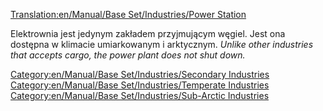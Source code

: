 [[Translation:en/Manual/Base Set/Industries/Power Station]]
{{pl/Tłumaczenie|oryg. = en/Manual/Industries
|z     = en
|na    = pl
|Postępy = 67
}}

{{en/Manual/Base Set/Industries/Industries|image=en/Manual/Base Set/Industries/Powerstation.png
|name=Elektrownia
|Klimaty=[[pl/Manual/Klimat]], [[pl/Manual/Klimat]]
|Akceptuje=[[en/Węgiel]]
|Produkuje=Nic
}}

Elektrownia jest jedynym zakładem przyjmującym węgiel. Jest ona dostępna w klimacie umiarkowanym i arktycznym. ''Unlike other industries that accepts cargo, the power plant does not shut down.'' 


{{en/Manual/Base Set/Industries/Navbox Industries}}

[[Category:en/Manual/Base Set/Industries/Secondary Industries]]
[[Category:en/Manual/Base Set/Industries/Temperate Industries]]
[[Category:en/Manual/Base Set/Industries/Sub-Arctic Industries]]